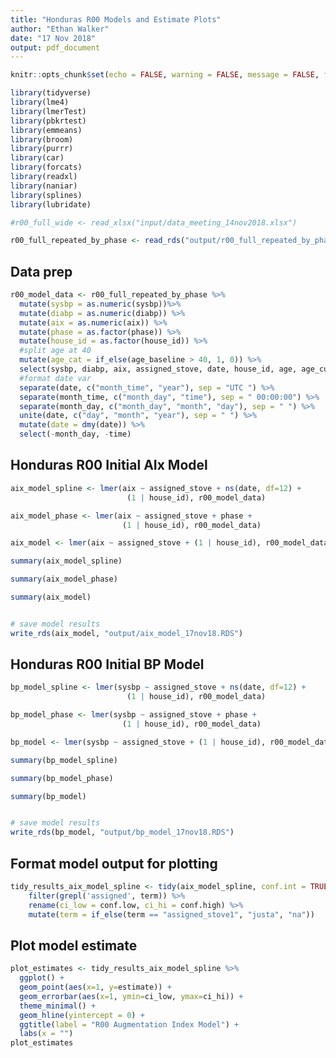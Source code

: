 ```yaml
---
title: "Honduras R00 Models and Estimate Plots"
author: "Ethan Walker"
date: "17 Nov 2018"
output: pdf_document
---
```


```r
knitr::opts_chunk$set(echo = FALSE, warning = FALSE, message = FALSE, fig.width = 10)
```


```r
library(tidyverse)
library(lme4)
library(lmerTest)
library(pbkrtest)
library(emmeans)
library(broom)
library(purrr)
library(car)
library(forcats)
library(readxl)
library(naniar)
library(splines)
library(lubridate)
```

```r
#r00_full_wide <- read_xlsx("input/data_meeting_14nov2018.xlsx")

r00_full_repeated_by_phase <- read_rds("output/r00_full_repeated_by_phase.rds")
```

## Data prep
```r
r00_model_data <- r00_full_repeated_by_phase %>% 
  mutate(sysbp = as.numeric(sysbp))%>% 
  mutate(diabp = as.numeric(diabp)) %>% 
  mutate(aix = as.numeric(aix)) %>% 
  mutate(phase = as.factor(phase)) %>%
  mutate(house_id = as.factor(house_id)) %>%
  #split age at 40
  mutate(age_cat = if_else(age_baseline > 40, 1, 0)) %>% 
  select(sysbp, diabp, aix, assigned_stove, date, house_id, age, age_current, phase) %>% 
  #format date var
  separate(date, c("month_time", "year"), sep = "UTC ") %>%
  separate(month_time, c("month_day", "time"), sep = " 00:00:00") %>%
  separate(month_day, c("month_day", "month", "day"), sep = " ") %>% 
  unite(date, c("day", "month", "year"), sep = " ") %>% 
  mutate(date = dmy(date)) %>% 
  select(-month_day, -time)
```


## Honduras R00 Initial AIx Model ##
```r
aix_model_spline <- lmer(aix ~ assigned_stove + ns(date, df=12) + 
                          (1 | house_id), r00_model_data)

aix_model_phase <- lmer(aix ~ assigned_stove + phase + 
                         (1 | house_id), r00_model_data)

aix_model <- lmer(aix ~ assigned_stove + (1 | house_id), r00_model_data)

summary(aix_model_spline)

summary(aix_model_phase)

summary(aix_model)


# save model results
write_rds(aix_model, "output/aix_model_17nov18.RDS")
```

## Honduras R00 Initial BP Model ##
```r
bp_model_spline <- lmer(sysbp ~ assigned_stove + ns(date, df=12) + 
                          (1 | house_id), r00_model_data)

bp_model_phase <- lmer(sysbp ~ assigned_stove + phase + 
                         (1 | house_id), r00_model_data)

bp_model <- lmer(sysbp ~ assigned_stove + (1 | house_id), r00_model_data)

summary(bp_model_spline)

summary(bp_model_phase)

summary(bp_model)


# save model results
write_rds(bp_model, "output/bp_model_17nov18.RDS")
```

## Format model output for plotting
```r
tidy_results_aix_model_spline <- tidy(aix_model_spline, conf.int = TRUE) %>% 
    filter(grepl('assigned', term)) %>% 
    rename(ci_low = conf.low, ci_hi = conf.high) %>% 
    mutate(term = if_else(term == "assigned_stove1", "justa", "na"))
```

## Plot model estimate
```r
plot_estimates <- tidy_results_aix_model_spline %>%
  ggplot() +
  geom_point(aes(x=1, y=estimate)) +
  geom_errorbar(aes(x=1, ymin=ci_low, ymax=ci_hi)) +
  theme_minimal() +
  geom_hline(yintercept = 0) +
  ggtitle(label = "R00 Augmentation Index Model") +
  labs(x = "")
plot_estimates
```
